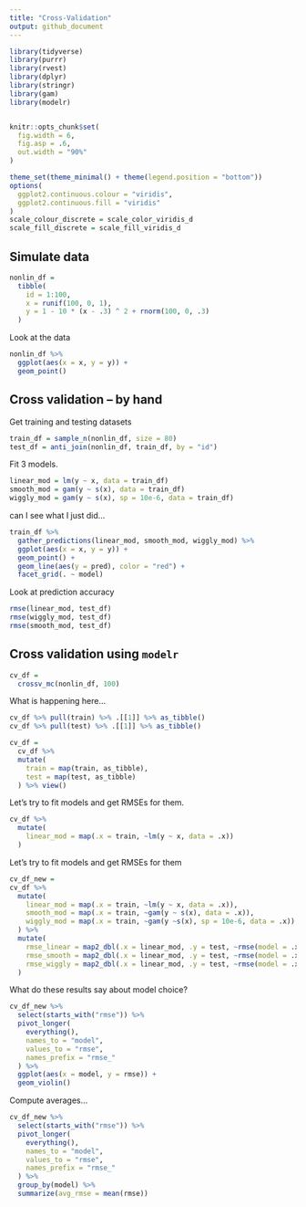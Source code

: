 ```yaml
---
title: "Cross-Validation"
output: github_document
---
```

```r
library(tidyverse)
library(purrr)
library(rvest)
library(dplyr)
library(stringr)
library(gam)
library(modelr)


knitr::opts_chunk$set(
  fig.width = 6,
  fig.asp = .6,
  out.width = "90%"
)

theme_set(theme_minimal() + theme(legend.position = "bottom"))
options(
  ggplot2.continuous.colour = "viridis",
  ggplot2.continuous.fill = "viridis"
)
scale_colour_discrete = scale_color_viridis_d
scale_fill_discrete = scale_fill_viridis_d
```


## Simulate data

```r
nonlin_df = 
  tibble(
    id = 1:100,
    x = runif(100, 0, 1),
    y = 1 - 10 * (x - .3) ^ 2 + rnorm(100, 0, .3)
  )
```


Look at the data

```r
nonlin_df %>% 
  ggplot(aes(x = x, y = y)) +
  geom_point()
```

## Cross validation -- by hand

Get training and testing datasets

```r
train_df = sample_n(nonlin_df, size = 80)
test_df = anti_join(nonlin_df, train_df, by = "id")
```


Fit 3 models.

```r
linear_mod = lm(y ~ x, data = train_df)
smooth_mod = gam(y ~ s(x), data = train_df)
wiggly_mod = gam(y ~ s(x), sp = 10e-6, data = train_df)
```


can I see what I just did...

```r
train_df %>% 
  gather_predictions(linear_mod, smooth_mod, wiggly_mod) %>% 
  ggplot(aes(x = x, y = y)) +
  geom_point() +
  geom_line(aes(y = pred), color = "red") +
  facet_grid(. ~ model)
```
Look at prediction accuracy

```r
rmse(linear_mod, test_df)
rmse(wiggly_mod, test_df)
rmse(smooth_mod, test_df)
```

## Cross validation using `modelr`

```r
cv_df = 
  crossv_mc(nonlin_df, 100)
```

What is happening here...

```r
cv_df %>% pull(train) %>% .[[1]] %>% as_tibble()
cv_df %>% pull(test) %>% .[[1]] %>% as_tibble()

```

```r
cv_df =
  cv_df %>% 
  mutate(
    train = map(train, as_tibble),
    test = map(test, as_tibble)
  ) %>% view()
```

Let's try to fit models and get RMSEs for them.

```r
cv_df %>% 
  mutate(
    linear_mod = map(.x = train, ~lm(y ~ x, data = .x))
  )
```


Let's try to fit models and get RMSEs for them

```r
cv_df_new = 
cv_df %>% 
  mutate(
    linear_mod = map(.x = train, ~lm(y ~ x, data = .x)),
    smooth_mod = map(.x = train, ~gam(y ~ s(x), data = .x)),
    wiggly_mod = map(.x = train, ~gam(y ~s(x), sp = 10e-6, data = .x))
  ) %>% 
  mutate(
    rmse_linear = map2_dbl(.x = linear_mod, .y = test, ~rmse(model = .x, data = .y)),
    rmse_smooth = map2_dbl(.x = linear_mod, .y = test, ~rmse(model = .x, data = .y)),
    rmse_wiggly = map2_dbl(.x = linear_mod, .y = test, ~rmse(model = .x, data = .y))
  )
```

What do these results say about model choice?

```r
cv_df_new %>% 
  select(starts_with("rmse")) %>% 
  pivot_longer(
    everything(),
    names_to = "model",
    values_to = "rmse",
    names_prefix = "rmse_"
  ) %>% 
  ggplot(aes(x = model, y = rmse)) +
  geom_violin()
```

Compute averages...

```r
cv_df_new %>% 
  select(starts_with("rmse")) %>% 
  pivot_longer(
    everything(),
    names_to = "model",
    values_to = "rmse",
    names_prefix = "rmse_"
  ) %>% 
  group_by(model) %>% 
  summarize(avg_rmse = mean(rmse))
```

